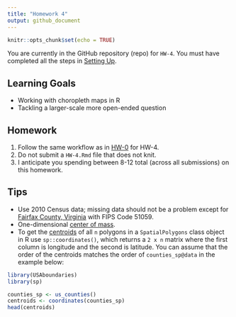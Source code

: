 ```yaml
---
title: "Homework 4"
output: github_document
---
```


```r
knitr::opts_chunk$set(echo = TRUE)
```


You are currently in the GitHub repository (repo) for `HW-4`. You must have
completed all the steps in [Setting 
Up](https://rudeboybert.github.io/MATH216/jekyll/update/2016/09/12/getting-started.html).




## Learning Goals

* Working with choropleth maps in R
* Tackling a larger-scale more open-ended question




## Homework

1. Follow the same workflow as in <a target="_blank" class="page-link"
href="https://github.com/2016-09-Middlebury-Data-Science/HW-0#homework">HW-0</a>
for HW-4.
1. Do not submit a `HW-4.Rmd` file that does not knit.
1. I anticipate you spending between 8-12 total (across all submissions) on this 
homework.




## Tips

* Use 2010 Census data; missing data should not be a problem except for [Fairfax
County, Virginia](http://www.census.gov/quickfacts/table/PST045215/51059) with
FIPS Code 51059.
* One-dimensional [center of mass](http://hyperphysics.phy-astr.gsu.edu/hbase/imgmec/cm.gif).
* To get the [centroids](https://en.wikipedia.org/wiki/Centroid) of all `n`
polygons in a `SpatialPolygons` class object in R use `sp::coordinates()`, which
returns a `2 x n` matrix where the first column is longitude and the second is
latitude. You can assume that the order of the centroids matches the order of
`counties_sp@data` in the example below:

```r
library(USAboundaries)
library(sp)

counties_sp <- us_counties()
centroids <- coordinates(counties_sp)
head(centroids)
```



